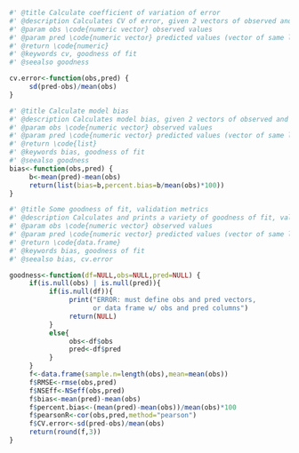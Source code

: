 ```r
#' @title Calculate coefficient of variation of error
#' @description Calculates CV of error, given 2 vectors of observed and predicted values
#' @param obs \code{numeric vector} observed values
#' @param pred \code{numeric vector} predicted values (vector of same length as observed values)
#' @return \code{numeric}
#' @keywords cv, goodness of fit
#' @seealso goodness

cv.error<-function(obs,pred) {
     sd(pred-obs)/mean(obs)
}
```




```r
#' @title Calculate model bias
#' @description Calculates model bias, given 2 vectors of observed and predicted values
#' @param obs \code{numeric vector} observed values
#' @param pred \code{numeric vector} predicted values (vector of same length as observed values)
#' @return \code{list}
#' @keywords bias, goodness of fit
#' @seealso goodness
bias<-function(obs,pred) {
     b<-mean(pred)-mean(obs)
     return(list(bias=b,percent.bias=b/mean(obs)*100))
}
```



```r
#' @title Some goodness of fit, validation metrics 
#' @description Calculates and prints a variety of goodness of fit, validation metrics, including rmse, NS eff, bias, percent bias, pearson's R, and cv of error
#' @param obs \code{numeric vector} observed values
#' @param pred \code{numeric vector} predicted values (vector of same length as observed values)
#' @return \code{data.frame}
#' @keywords bias, goodness of fit
#' @seealso bias, cv.error

goodness<-function(df=NULL,obs=NULL,pred=NULL) {
     if(is.null(obs) | is.null(pred)){
          if(is.null(df)){
               print("ERROR: must define obs and pred vectors, 
                     or data frame w/ obs and pred columns")
               return(NULL)
          }
          else{
               obs<-df$obs
               pred<-df$pred
          }
     }
     f<-data.frame(sample.n=length(obs),mean=mean(obs))
     f$RMSE<-rmse(obs,pred)
     f$NSEff<-NSeff(obs,pred)
     f$bias<-mean(pred)-mean(obs)
     f$percent.bias<-(mean(pred)-mean(obs))/mean(obs)*100
     f$pearsonR<-cor(obs,pred,method="pearson")
     f$CV.error<-sd(pred-obs)/mean(obs)
     return(round(f,3))
}

```
